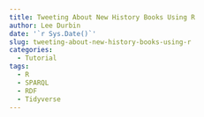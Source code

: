 ```yaml
---
title: Tweeting About New History Books Using R
author: Lee Durbin
date: '`r Sys.Date()`'
slug: tweeting-about-new-history-books-using-r
categories:
  - Tutorial
tags:
  - R
  - SPARQL
  - RDF
  - Tidyverse
---
```


